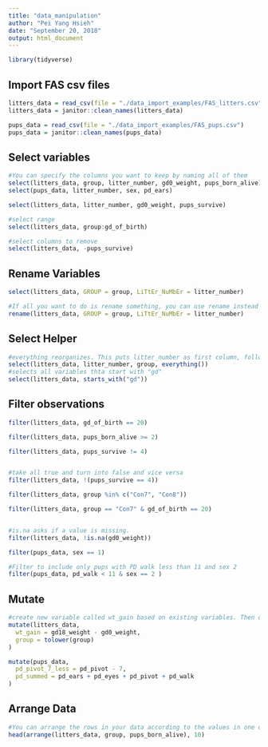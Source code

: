 ```yaml
---
title: "data_manipulation"
author: "Pei Yang Hsieh"
date: "September 20, 2018"
output: html_document
---
```


```r
library(tidyverse)
```

## Import FAS csv files

```r
litters_data = read_csv(file = "./data_import_examples/FAS_litters.csv")
litters_data = janitor::clean_names(litters_data)

pups_data = read_csv(file = "./data_import_examples/FAS_pups.csv")
pups_data = janitor::clean_names(pups_data)
```

## Select variables


```r

#You can specify the columns you want to keep by naming all of them
select(litters_data, group, litter_number, gd0_weight, pups_born_alive)
select(pups_data, litter_number, sex, pd_ears)

select(litters_data, litter_number, gd0_weight, pups_survive)

#select range 
select(litters_data, group:gd_of_birth)

#select columns to remove
select(litters_data, -pups_survive)
```
## Rename Variables

```r

select(litters_data, GROUP = group, LiTtEr_NuMbEr = litter_number)

#If all you want to do is rename something, you can use rename instead of select. This will rename the variables you care about, and keep everything else:
rename(litters_data, GROUP = group, LiTtEr_NuMbEr = litter_number)
```
## Select Helper

```r
#everything reorganizes. This puts litter_number as first column, followed by group column.
select(litters_data, litter_number, group, everything())
#selects all variables thta start with "gd"
select(litters_data, starts_with("gd"))
```
## Filter observations

```r

filter(litters_data, gd_of_birth == 20)

filter(litters_data, pups_born_alive >= 2)

filter(litters_data, pups_survive != 4)


#take all true and turn into false and vice versa
filter(litters_data, !(pups_survive == 4))

filter(litters_data, group %in% c("Con7", "Con8"))

filter(litters_data, group == "Con7" & gd_of_birth == 20)


#is.na asks if a value is missing.
filter(litters_data, !is.na(gd0_weight))

filter(pups_data, sex == 1)

#Filter to include only pups with PD walk less than 11 and sex 2
filter(pups_data, pd_walk < 11 & sex == 2 )

```
## Mutate

```r
#create new variable called wt_gain based on existing variables. Then overrite existing group variable to make everything lower case. New variable wt_gain gets tacked on as the last column.
mutate(litters_data,
  wt_gain = gd18_weight - gd0_weight,
  group = tolower(group)
)

mutate(pups_data,
  pd_pivot_7_less = pd_pivot - 7,
  pd_summed = pd_ears + pd_eyes + pd_pivot + pd_walk
)

```
## Arrange Data

```r
#You can arrange the rows in your data according to the values in one or more columns:
head(arrange(litters_data, group, pups_born_alive), 10)
```



